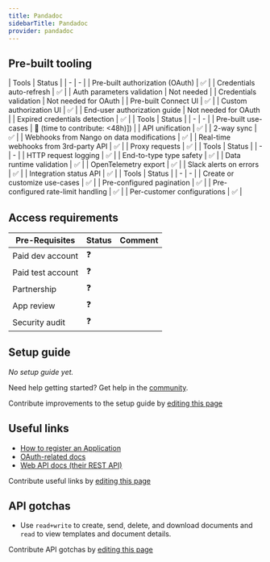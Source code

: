 ```yaml
---
title: Pandadoc
sidebarTitle: Pandadoc
provider: pandadoc
---
```




<Overview />

## Pre-built tooling

<AccordionGroup>
<Accordion title="✅ Authorization">
| Tools | Status |
| - | - |
| Pre-built authorization (OAuth) | ✅ |
| Credentials auto-refresh | ✅ |
| Auth parameters validation | Not needed |
| Credentials validation | Not needed for OAuth |
| Pre-built Connect UI | ✅ |
| Custom authorization UI | ✅ |
| End-user authorization guide | Not needed for OAuth |
| Expired credentials detection | ✅ |
</Accordion>
<Accordion title="✅ Read & write data">
| Tools | Status |
| - | - |
| Pre-built use-cases | 🚫 (time to contribute: &lt;48h)]) |
| API unification | ✅ |
| 2-way sync | ✅ |
| Webhooks from Nango on data modifications | ✅ |
| Real-time webhooks from 3rd-party API | ✅ |
| Proxy requests | ✅ |
</Accordion>
<Accordion title="✅ Observability & data quality">
| Tools | Status |
| - | - |
| HTTP request logging | ✅ |
| End-to-type type safety | ✅ |
| Data runtime validation | ✅ |
| OpenTelemetry export | ✅ |
| Slack alerts on errors | ✅ |
| Integration status API | ✅ |
</Accordion>
<Accordion title="✅ Customization">
| Tools | Status |
| - | - |
| Create or customize use-cases | ✅ |
| Pre-configured pagination | ✅ |
| Pre-configured rate-limit handling | ✅ |
| Per-customer configurations | ✅ |
</Accordion>
</AccordionGroup>

<PreBuiltUseCases />

## Access requirements
| Pre-Requisites | Status | Comment|
| - | - | - |
| Paid dev account | ❓ |  |
| Paid test account | ❓ |  |
| Partnership | ❓ | |
| App review | ❓ |  |
| Security audit | ❓ | |


## Setup guide

_No setup guide yet._

<Tip>Need help getting started? Get help in the [community](https://nango.dev/slack).</Tip>

<Note>Contribute improvements to the setup guide by [editing this page](https://github.com/nangohq/nango/tree/master/docs-v2/integrations/all/pandadoc.mdx)</Note>


## Useful links

-   [How to register an Application](https://developers.pandadoc.com/reference/authentication-process#1-setup-an-application)
-   [OAuth-related docs](https://developers.pandadoc.com/reference/authentication-process)
-   [Web API docs (their REST API)](https://developers.pandadoc.com/reference/about)

<Note>Contribute useful links by [editing this page](https://github.com/nangohq/nango/tree/master/docs-v2/integrations/all/pandadoc.mdx)</Note>

## API gotchas

-   Use `read+write` to create, send, delete, and download documents and `read` to view templates and document details.

<Note>Contribute API gotchas by [editing this page](https://github.com/nangohq/nango/tree/master/docs-v2/integrations/all/pandadoc.mdx)</Note>
